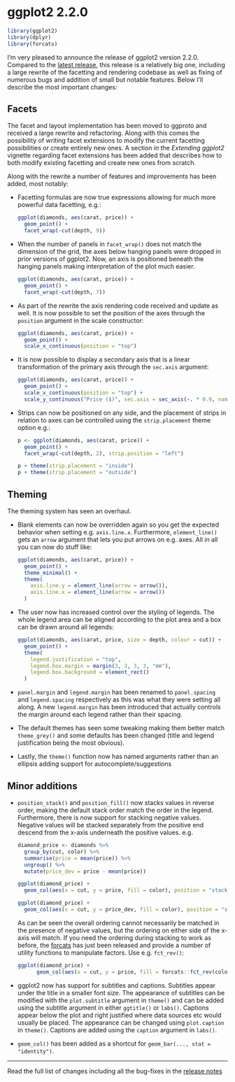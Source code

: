 # ggplot2 2.2.0

```r
library(ggplot2)
library(dplyr)
library(forcats)
```


I'm very pleased to announce the release of ggplot2 version 2.2.0. Compared to the [latest release](https://blog.rstudio.org/2016/03/03/ggplot2-2-1-0/), this release is a relatively big one, including a large rewrite of the facetting and rendering codebase as well as fixing of numerous bugs and addition of small but notable features. Below I'll describe the most important changes:

## Facets
The facet and layout implementation has been moved to ggproto and received a large rewrite and refactoring. Along with this comes the possibility of writing facet extensions to modify the current facetting possibilities or create entirely new ones. A section in the *Extending ggplot2* vignette regarding facet extensions has been added that describes how to both modify existing facetting and create new ones from scratch.

Along with the rewrite a number of features and improvements has been added, most notably:
  
  * Facetting formulas are now true expressions allowing for much more powerful data facetting, e.g.:
    
    ```r
    ggplot(diamonds, aes(carat, price)) + 
      geom_point() + 
      facet_wrap(~cut(depth, 9))
    ```

  * When the number of panels in `facet_wrap()` does not match the dimension of the grid, the axes below hanging panels were dropped in prior versions of ggplot2. Now, an axis is positioned beneath the hanging panels making interpretation of the plot much easier.
    
    ```r
    ggplot(diamonds, aes(carat, price)) + 
      geom_point() + 
      facet_wrap(~cut(depth, 7))
    ```

  * As part of the rewrite the axis rendering code received and update as well. It is now possible to set the position of the axes through the `position` argument in the scale constructor:
    
    ```r
    ggplot(diamonds, aes(carat, price)) + 
      geom_point() + 
      scale_x_continuous(position = "top")
    ```

  * It is now possible to display a secondary axis that is a linear transformation of the primary axis through the `sec.axis` argument:
    
    ```r
    ggplot(diamonds, aes(carat, price)) + 
      geom_point() + 
      scale_x_continuous(position = "top") + 
      scale_y_continuous("Price ($)", sec.axis = sec_axis(~. * 0.9, name = "Price (€)"))
    ```

  * Strips can now be positioned on any side, and the placement of strips in relation to axes can be controlled using the `strip.placement` theme option e.g.:
    
    ```r
    p <- ggplot(diamonds, aes(carat, price)) + 
      geom_point() + 
      facet_wrap(~cut(depth, 2), strip.position = "left")
    
    p + theme(strip.placement = "inside")
    p + theme(strip.placement = "outside")
    ```


## Theming
The theming system has seen an overhaul. 

  * Blank elements can now be overridden again so you get the expected behavior when setting e.g. `axis.line.x`. Furthermore, `element_line()` gets an `arrow` argument that lets you put arrows on e.g. axes. All in all you can now do stuff like:
    
    ```r
    ggplot(diamonds, aes(carat, price)) + 
      geom_point() + 
      theme_minimal() + 
      theme(
        axis.line.y = element_line(arrow = arrow()),
        axis.line.x = element_line(arrow = arrow())
      )
    ```

  * The user now has increased control over the styling of legends. The whole legend area can be aligned according to the plot area and a box can be drawn around all legends:
    
    ```r
    ggplot(diamonds, aes(carat, price, size = depth, colour = cut)) + 
      geom_point() + 
      theme(
        legend.justification = "top", 
        legend.box.margin = margin(3, 3, 3, 3, "mm"), 
        legend.box.background = element_rect()
      )
    ```

  * `panel.margin` and `legend.margin` has been renamed to `panel.spacing` and `legend.spacing` respectively as this was what they were setting all along. A new `legend.margin` has been introduced that actually controls the margin around each legend rather than their spacing.

  * The default themes has seen some tweaking making them better match `theme_grey()` and some defaults has been changed (title and legend justification being the most obvious).

  * Lastly, the `theme()` function now has named arguments rather than an ellipsis adding support for autocomplete/suggestions

## Minor additions
  * `position_stack()` and `position_fill()` now stacks values in reverse order, making the default stack order match the order in the legend. Furthermore, there is now support for stacking negative values. Negative values will be stacked separately from the positive end descend from the x-axis underneath the positive values. e.g.
    
    ```r
    diamond_price <- diamonds %>% 
      group_by(cut, color) %>% 
      summarise(price = mean(price)) %>% 
      ungroup() %>% 
      mutate(price_dev = price - mean(price))
    
    ggplot(diamond_price) + 
      geom_col(aes(x = cut, y = price, fill = color), position = "stack")
    
    ggplot(diamond_price) + 
      geom_col(aes(x = cut, y = price_dev, fill = color), position = "stack")
    ```
    
    As can be seen the overall ordering cannot necessarily be matched in the presence of negative values, but the ordering on either side of the x-axis will match. If you need the ordering during stacking to work as before, the [forcats](https://cran.r-project.org/web/packages/forcats/index.html) has just been released and provide a number of utility functions to manipulate factors. Use e.g. `fct_rev()`:

    ```r
    ggplot(diamond_price) + 
          geom_col(aes(x = cut, y = price, fill = forcats::fct_rev(color)), position = "stack")
    ```

  * ggplot2 now has support for subtitles and captions. Subtitles appear under the title in a smaller font size. The appearance of subtitles can be modified with the `plot.subtitle` argument in `theme()` and can be added using the subtitle argument in either `ggtitle()` or `labs()`. Captions appear below the plot and right justified where data sources etc would usually be placed. The appearance can be changed using `plot.caption` in `theme()`. Captions are added using the `caption` argument in `labs()`.
  * `geom_col()` has been added as a shortcut for `geom_bar(..., stat = "identity")`.

* * *

Read the full list of changes including all the bug-fixes in the [release notes](https://github.com/hadley/ggplot2/releases/tag/v2.2.0)
